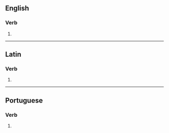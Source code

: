 ==English==

===Verb===
{{head|en|verb form}}

# {{en-third-person singular of|coalesce}}

----

==Latin==

===Verb===
{{la-verb-form|coalescēs}}

# {{inflection of|coalescō||2|s|futr|actv|indc|lang=la}}

----

==Portuguese==

===Verb===
{{pt-verb-form}}

# {{pt-verb-form-of|coalescer}}
